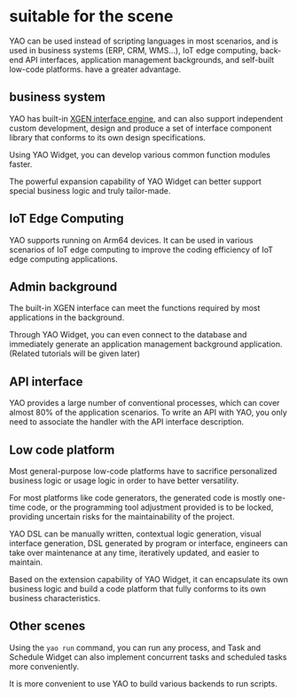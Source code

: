 # suitable for the scene

YAO can be used instead of scripting languages ​​in most scenarios, and is used in business systems (ERP, CRM, WMS...), IoT edge computing, back-end API interfaces, application management backgrounds, and self-built low-code platforms. have a greater advantage.

## business system

YAO has built-in [XGEN interface engine](https://github.com/YaoApp/xgen), and can also support independent custom development, design and produce a set of interface component library that conforms to its own design specifications.

Using YAO Widget, you can develop various common function modules faster.

The powerful expansion capability of YAO Widget can better support special business logic and truly tailor-made.

## IoT Edge Computing

YAO supports running on Arm64 devices. It can be used in various scenarios of IoT edge computing to improve the coding efficiency of IoT edge computing applications.

## Admin background

The built-in XGEN interface can meet the functions required by most applications in the background.

Through YAO Widget, you can even connect to the database and immediately generate an application management background application. (Related tutorials will be given later)

## API interface

YAO provides a large number of conventional processes, which can cover almost 80% of the application scenarios. To write an API with YAO, you only need to associate the handler with the API interface description.

## Low code platform

Most general-purpose low-code platforms have to sacrifice personalized business logic or usage logic in order to have better versatility.

For most platforms like code generators, the generated code is mostly one-time code, or the programming tool adjustment provided is to be locked, providing uncertain risks for the maintainability of the project.

YAO DSL can be manually written, contextual logic generation, visual interface generation, DSL generated by program or interface, engineers can take over maintenance at any time, iteratively updated, and easier to maintain.

Based on the extension capability of YAO Widget, it can encapsulate its own business logic and build a code platform that fully conforms to its own business characteristics.

## Other scenes

Using the `yao run` command, you can run any process, and Task and Schedule Widget can also implement concurrent tasks and scheduled tasks more conveniently.

It is more convenient to use YAO to build various backends to run scripts.

<Div style={{ display: "flex", justifyContent: "space-between" }}>
  <Link type="prev" title="Why Yao" link="Introduction/Why Yao"></Link>
</Div>
